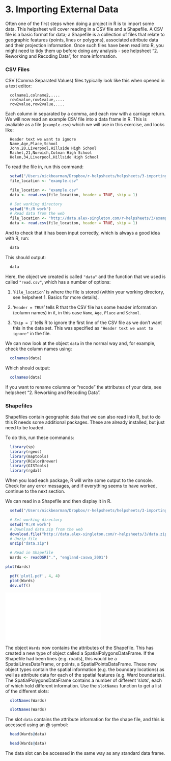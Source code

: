 3. Importing External Data
===============

Often one of the first steps when doing a project in R is to import some data. This helpsheet will cover reading in a CSV file and a Shapefile. A CSV file is a basic format for data; a Shapefile is a collection of files that relate to geographic features (points, lines or polygons), associated attribute data and their projection information. Once such files have been read into R, you might need to tidy them up before doing any analysis - see helpsheet "2. Reworking and Recoding Data", for more information. 

### CSV Files

CSV (Comma Separated Values) files typically look like this when opened in a text editor:

```
  colname1,colname2,....
  row1value,row1value,....
  row2value,row2value,....
```

Each column in separated by a comma, and each row with a carriage return. We will now read an example CSV file into a data frame in R. This is avaliable as a file (`example.csv`) which we will use in this exercise, and looks like:

```
  Header text we want to ignore
  Name,Age,Place,School  
  John,20,Liverpool,Hillside High School  
  Rachel,21,Norwich,Colman High School  
  Helen,34,Liverpool,Hillside High School
```

To read the file in, run this command:
```r
  setwd("/Users/nickbearman/Dropbox/r-helpsheets/helpsheets/3-importing-external-data")
  file_location <- "example.csv"
```
<!---
```r
  setwd("C:/Users/Nick & Louise/Dropbox/r-helpsheets/helpsheets/3-importing-external-data")
```
-->
```r
  file_location <- "example.csv"
  data <- read.csv(file_location, header = TRUE, skip = 1)
```
```r
  # Set working directory
  setwd("M:/R work")
  # Read data from the web
  file_location <- "http://data.alex-singleton.com/r-helpsheets/3/example.csv"
  data <- read.csv(file_location, header = TRUE, skip = 1)
```

And to check that it has been input correctly, which is always a good idea with R, run:

```r
  data
```

This should output:

```r
  data
```

Here, the object we created is called `"data"` and the function that we used is called `"read.csv"`, which has a number of options: 

1. '`File_location`' is where the file is stored (within your working directory, see helpsheet 1. Basics for more details).

2. '`Header = TRUE`' tells R that the CSV file has some header information (column names) in it, in this case `Name`, `Age`, `Place` and `School`.

3. '`Skip = 1`' tells R to ignore the first line of the CSV file as we don't want this in the data set. This was specified as `"Header text we want to ignore"` in the file.

We can now look at the object `data` in the normal way and, for example, check the column names using:

```r
  colnames(data)
```

Which should output:

```r
  colnames(data)
```

If you want to rename columns or "recode" the attributes of your data, see helpsheet "2. Reworking and Recoding Data".

### Shapefiles

Shapefiles contain geographic data that we can also read into R, but to do this R needs some additional packages. These are already installed, but just need to be loaded. 

To do this, run these commands:

```r
  library(sp)
  library(rgeos)
  library(maptools)
  library(RColorBrewer)
  library(GISTools)
  library(rgdal)
```

When you load each package, R will write some output to the console. Check for any error messages, and if everything seems to have worked, continue to the next section. 

We can read in a Shapefile and then display it in R. 

```r
  setwd("/Users/nickbearman/Dropbox/r-helpsheets/helpsheets/3-importing-external-data")
```
<!---
```r
  setwd("C:/Users/Nick & Louise/Dropbox/r-helpsheets/helpsheets/3-importing-external-data")
```
-->
```r
  # Set working directory
  setwd("M:/R work")
  # Download data.zip from the web
  download.file("http://data.alex-singleton.com/r-helpsheets/3/data.zip", "data.zip")
  # Unzip file
  unzip("data.zip")
```
```r
  # Read in Shapefile
  Wards <- readOGR(".", "england-caswa_2001")
```


```r
plot(Wards)
```

```r
  pdf('plot1.pdf', 4, 4)
  plot(Wards)
  dev.off()
```

![Image](plot1.pdf)\
  
  
The object `Wards` now contains the attributes of the Shapefile. This has created a new type of object called a SpatialPolygonsDataFrame. If the Shapefile had been lines (e.g. roads), this would be a SpatialLinesDataFrame, or points, a SpatialPointsDataFrame. These new object types contain the spatial information (e.g. the boundary locations) as well as attribute data for each of the spatial features (e.g. Ward boundaries). The SpatialPolygonsDataFrame contains a number of different 'slots', each of which hold different information. Use the `slotNames` function to get a list of the different slots:

```r
  slotNames(Wards)
```

```r
  slotNames(Wards)
```

The slot `data` contains the attribute information for the shape file, and this is accessed using an @ symbol:

```r
  head(Wards@data)
```

```r
  head(Wards@data)
```

The data slot can be accessed in the same way as any standard data frame. 
